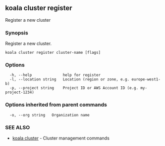 ## koala cluster register

Register a new cluster

### Synopsis

Register a new cluster.

```
koala cluster register cluster-name [flags]
```

### Options

```
  -h, --help              help for register
  -l, --location string   Location (region or zone, e.g. europe-west1-b)
  -p, --project string    Project ID or AWS Account ID (e.g. my-project-1234)
```

### Options inherited from parent commands

```
  -o, --org string   Organization name
```

### SEE ALSO

* [koala cluster](/cli-reference/koala_cluster)	 - Cluster management commands


